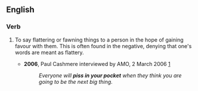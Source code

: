 ==English==

===Verb===
{{infl|en|verb}}

# {{Australia|slang}} To say flattering or fawning things to a person in the hope of gaining favour with them.  This is often found in the negative, denying that one's words are meant as flattery.
#* '''2006''', Paul Cashmere interviewed by AMO, 2 March 2006 [http://www.amo.org.au/interview.asp?id=1122]
#*: ''Everyone will '''piss in your pocket''' when they think you are going to be the next big thing.''